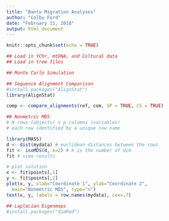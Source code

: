 ```yaml
---
title: "Bantu Migration Analyses"
author: "Colby Ford"
date: "February 11, 2018"
output: html_document
---
```


```r
knitr::opts_chunk$set(echo = TRUE)
```


```r
## Load in YChr, mtDNA, and Cultural data
## Load in tree files
```


```r
## Monte Carlo Simulation
```

```r
## Sequence Alignment Comparison
#install.packages("AlignStat")
library(AlignStat)

comp <- compare_alignments(ref, com, SP = TRUE, CS = TRUE)
```

```r
## Nonmetric MDS
# N rows (objects) x p columns (variables)
# each row identified by a unique row name

library(MASS)
d <- dist(mydata) # euclidean distances between the rows
fit <- isoMDS(d, k=2) # k is the number of dim
fit # view results

# plot solution
x <- fit$points[,1]
y <- fit$points[,2]
plot(x, y, xlab="Coordinate 1", ylab="Coordinate 2",
  main="Nonmetric MDS", type="n")
text(x, y, labels = row.names(mydata), cex=.7) 
```

```r
## Laplacian Eigenmaps
#install.packages("dimRed")
```